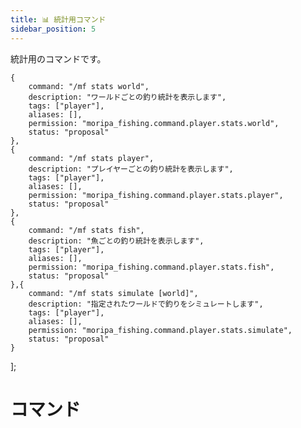 ```yaml
---
title: 📊 統計用コマンド
sidebar_position: 5
---
```


統計用のコマンドです。

    {
        command: "/mf stats world",
        description: "ワールドごとの釣り統計を表示します",
        tags: ["player"],
        aliases: [],
        permission: "moripa_fishing.command.player.stats.world",
        status: "proposal"
    },
    {
        command: "/mf stats player",
        description: "プレイヤーごとの釣り統計を表示します",
        tags: ["player"],
        aliases: [],
        permission: "moripa_fishing.command.player.stats.player",
        status: "proposal"
    },
    {
        command: "/mf stats fish",
        description: "魚ごとの釣り統計を表示します",
        tags: ["player"],
        aliases: [],
        permission: "moripa_fishing.command.player.stats.fish",
        status: "proposal"
    },{
        command: "/mf stats simulate [world]",
        description: "指定されたワールドで釣りをシミュレートします",
        tags: ["player"],
        aliases: [],
        permission: "moripa_fishing.command.player.stats.simulate",
        status: "proposal"
    }
];

# コマンド

<CommandList list={commandList} />
